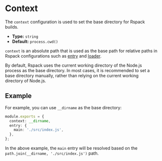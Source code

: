 # Context

The `context` configuration is used to set the base directory for Rspack builds.

- **Type:** `string`
- **Default:** `process.cwd()`

`context` is an absolute path that is used as the base path for relative paths in Rspack configurations such as [entry](/config/entry.html) and [loader](/config/loader.html).

By default, Rspack uses the current working directory of the Node.js process as the base directory. In most cases, it is recommended to set a base directory manually, rather than relying on the current working directory of Node.js.

## Example

For example, you can use `__dirname` as the base directory:

```ts title="rspack.config.js"
module.exports = {
  context: __dirname,
  entry: {
    main: './src/index.js',
  },
};
```

In the above example, the `main` entry will be resolved based on the `path.join(__dirname, './src/index.js')` path.

